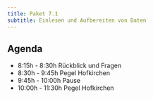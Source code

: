 ```yaml
---
title: Paket 7.1
subtitle: Einlesen und Aufbereiten von Daten
---
```


## Agenda

-  8:15h - 8:30h Rückblick und Fragen
-  8:30h - 9:45h Pegel Hofkirchen
-  9:45h - 10:00h Pause
-  10:00h - 11:30h Pegel Hofkirchen
